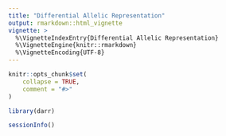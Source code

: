 ```yaml
---
title: "Differential Allelic Representation"
output: rmarkdown::html_vignette
vignette: >
  %\VignetteIndexEntry{Differential Allelic Representation}
  %\VignetteEngine{knitr::rmarkdown}
  %\VignetteEncoding{UTF-8}
---
```


```r
knitr::opts_chunk$set(
    collapse = TRUE,
    comment = "#>"
)
```

```r
library(darr)
```

```r
sessionInfo()
```

